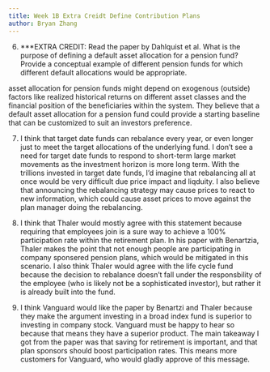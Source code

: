 ```yaml
---
title: Week 1B Extra Creidt Define Contribution Plans
author: Bryan Zhang
---
```


6. ***EXTRA CREDIT: Read the paper by Dahlquist et al. What is the purpose of defining a default asset allocation for a pension fund? Provide a conceptual example of different pension funds for which different default allocations would be appropriate.

asset allocation for pension funds might depend on exogenous (outside) factors like realized historical returns on different asset classes and the financial position of the beneficiaries within the system. They believe that a default asset allocation for  a pension fund could provide a starting baseline that can be customized to suit an investors preference. 

7. I think that target date funds can rebalance every year, or even longer just to meet the target allocations of the underlying fund. I don't see a need for target date funds to respond to short-term large market movements as the investment horizon is more long term. With the trillions invested in target date funds, I'd imagine that rebalancing all at once would be very difficult due price impact and liqduity. I also believe that announcing the rebalancing strategy may cause prices to react to new information, which could cause asset prices to move against the plan manager doing the rebalancing. 

8. I think that Thaler would mostly agree with this statement because requiring that employees join is a sure way to achieve a 100% participation rate within the retirement plan. In his paper with Benartzia, Thaler makes the point that not enough people are participating in company sponsered pension plans, which would be mitigated in this scenario. I also think Thaler would agree with the life cycle fund because the decision to rebalance doesn't fall under the responsbility of the employee (who is likely not be a sophisticated investor), but rather it is already built into the fund. 


9. I think Vanguard would like the paper by Benartzi and Thaler because they make the argument investing in a broad index fund is superior to investing in company stock. Vanguard must be happy to hear so because that means they have a superior product. The main takeaway I got from the paper was that saving for retirement is important, and that plan sponsors should boost participation rates. This means more customers for Vanguard, who would gladly approve of this message. 